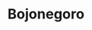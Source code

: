 ---
title: Bojonegoro
image: /kabupaten-bojonegoro.jpg?url
category: Kabupaten
description: Terdiri atas dataran rendah yang meliputi aliran Sungai Bengawan Solo, dan dataran tinggi di bagian selatan termasuk daerah Gunung Pandan Kramat.
---